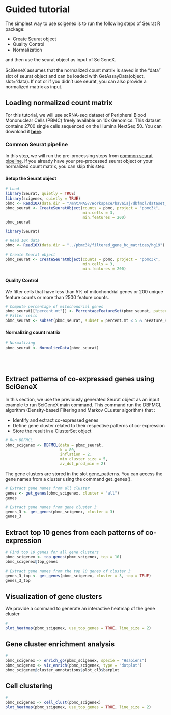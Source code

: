 # Guided tutorial
The simplest way to use scigenex is to run the following steps of Seurat R package:
<br>
<ul>
  <li>Create Seurat object</li>
  <li>Quality Control</li>
  <li>Normalization</li>
</ul>
and then use the seurat object as input of SciGeneX. 
<br/>
<br>
SciGeneX assumes that the normalized count matrix is saved in the "data" slot of seurat object and can be loaded with GetAssayData(object, slot="data).
If not or if you didn't use seurat, you can also provide a normalized matrix as input.
<br/>

## Loading normalized count matrix
For this tutorial, we will use scRNA-seq dataset of Peripheral Blood Mononuclear Cells (PBMC) freely available on 10x Genomics. 
This dataset contains 2700 single cells sequenced on the Illumina NextSeq 50. 
You can download it [**here**](https://cf.10xgenomics.com/samples/cell/pbmc3k/pbmc3k_filtered_gene_bc_matrices.tar.gz).
<br>

### Common Seurat pipeline
In this step, we will run the pre-processing steps from [common seurat pipeline](https://satijalab.org/seurat/articles/pbmc3k_tutorial.html). 
If you already have your pre-processed seurat object or your normalized count matrix, you can skip this step.

#### Setup the Seurat object
```r
# Load 
library(Seurat, quietly = TRUE)
library(scigenex, quietly = TRUE)
pbmc <- Read10X(data.dir = "/mnt/NAS7/Workspace/bavaisj/dbfmcl/dataset_pbmc/filtered_gene_bc_matrices/hg19/")
pbmc_seurat <- CreateSeuratObject(counts = pbmc, project = "pbmc3k",
                                  min.cells = 3, 
                                  min.features = 200)
pbmc_seurat
```

```r
library(Seurat)

# Read 10x data
pbmc <- Read10X(data.dir = "../pbmc3k/filtered_gene_bc_matrices/hg19")

# Create Seurat object
pbmc_seurat <- CreateSeuratObject(counts = pbmc, project = "pbmc3k",
                                  min.cells = 3, 
                                  min.features = 200)
```

#### Quality Control
We filter cells that have less than 5% of mitochondrial genes or 200 unique feature counts or more than 2500 feature counts.
```r
# Compute percentage of mitochondrial genes
pbmc_seurat[["percent.mt"]] <- PercentageFeatureSet(pbmc_seurat, pattern = "^MT-")
# Filter cells
pbmc_seurat <- subset(pbmc_seurat, subset = percent.mt < 5 & nFeature_RNA > 200)
```

#### Normalizing count matrix
```r
# Normalizing
pbmc_seurat <- NormalizeData(pbmc_seurat)
```
<br>
<br>





## Extract patterns of co-expressed genes using SciGeneX
In this section, we use the previously generated Seurat object as an input example to run SciGeneX main command. This command run the DBFMCL algorithm (Density-based Filtering and Markov CLuster algorithm) that :
<br>
<ul>
  <li>Identify and extract co-expressed genes</li>
  <li>Define gene cluster related to their respective patterns of co-expression</li>
  <li>Store the result in a ClusterSet object</li>
</ul>

```r
# Run DBFMCL
pbmc_scigenex <- DBFMCL(data = pbmc_seurat,
                        k = 80,
                        inflation = 2,
                        min_cluster_size = 5,
                        av_dot_prod_min = 2)
```

The gene clusters are stored in the slot gene_patterns. You can access the gene names from a cluster using the command get_genes().
```r
# Extract gene names from all cluster
genes <- get_genes(pbmc_scigenex, cluster = "all")
genes

# Extract gene names from gene cluster 3
genes_3 <- get_genes(pbmc_scigenex, cluster = 3)
genes_3
```


## Extract top 10 genes from each patterns of co-expression
```r
# Find top 10 genes for all gene clusters
pbmc_scigenex <- top_genes(pbmc_scigenex, top = 10)
pbmc_scigenex@top_genes

# Extract gene names from the top 10 genes of cluster 3
genes_3_top <- get_genes(pbmc_scigenex, cluster = 3, top = TRUE)
genes_3_top
```


## Visualization of gene clusters
We provide a command to generate an interactive heatmap of the gene cluster
```r
# 
plot_heatmap(pbmc_scigenex, use_top_genes = TRUE, line_size = 2)
```



## Gene cluster enrichment analysis
```r
# 
pbmc_scigenex <- enrich_go(pbmc_scigenex, specie = "Hsapiens")
pbmc_scigenex <- viz_enrich(pbmc_scigenex, type = "dotplot")
pbmc_scigenex@cluster_annotations$plot_cl3$barplot
```


## Cell clustering
```r
# 
pbmc_scigenex <- cell_clust(pbmc_scigenex)
plot_heatmap(pbmc_scigenex, use_top_genes = TRUE, line_size = 2)
```










